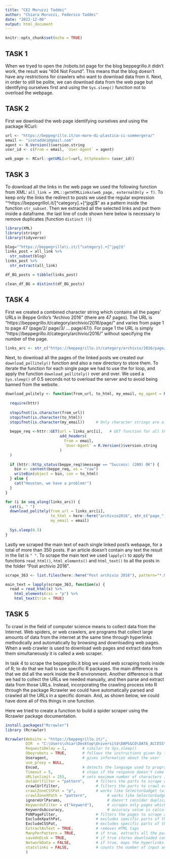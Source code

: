 ```yaml
---
title: "CE2 Moruzzi Taddei"
author: "Chiara Moruzzi, Federico Taddei"
date: "2022-12-06"
output: html_document
---
```


```r
knitr::opts_chunk$set(echo = TRUE)
```

## TASK 1

When we tryed to open the /robots.txt page for the blog beppegrillo.it didn't work, the result was "404 Not Found". This means that the blog doesn't have any restrictions for crawlers who want to download data from it. Next, in order to still be polite, we can download data from the web page but identifying ourselves first and using the `Sys.sleep()` function not to overload the webpage.

## TASK 2

First we download the web page identifying ourselves and using the package RCurl:

```r
url <- "https://beppegrillo.it/un-mare-di-plastica-ci-sommergera/"
email <- "icotaddei@gmail.com"
agent <- R.Version()$version.string
user_id <- c(From = email, `User-Agent` = agent)

web_page <- RCurl::getURL(url=url, httpheader= (user_id))
```
## TASK 3

To download all the links in the web page we used the following function from XML: `all_link = XML::getHTMLLinks(web_page, externalOnly = T)`. To keep only the links the redirect to posts we used the regular expression "^https://beppegrillo\\.it/[^category].+[^jpg]$" as a pattern inside the function `str_subset`. Then we extracted all the selected links and put them inside a dataframe. the last line of code shown here below is necessary to remove duplicates (function `distinct ()`)

```r
library(XML)
library(stringr)
library(tidyverse)

blog="^https://beppegrillo\\.it/[^category].+[^jpg]$"
links_post = all_link %>% 
  str_subset(blog)
links_post %>% 
  str_extract(all_link)

df_BG_posts = tibble(links_post)

clean_df_BG = distinct(df_BG_posts)
```

## TASK 4

First we created a combined character string which contains all the pages' URLs in Beppe Grillo's "Archivo 2016" (there are 47 pages). The URL is "https://beppegrillo.it/category/archivio/2016/page/" and varies from page 1 to page 47 (page/2/ page/3/ ... page/47/). For page 1 the URL is simply "https://beppegrillo.it/category/archivio/2016/" without specifying the number of the page.

```r
links_arc <- str_c("https://beppegrillo.it/category/archivio/2016/page/", 1:47)
```

Next, to download all the pages of the linked posts we created our `download_pollitely()` function and also a new directory to store them. To iterate the function for each single page we had to use the for loop, and apply the function `download_pollitely()` over and over. We used a `Sys.sleep()` of 0.5 seconds not to overload the server and to avoid being banned from the website.

```r

download_politely <- function(from_url, to_html, my_email, my_agent = R.Version()$version.string) {
  
  require(httr)
  
  stopifnot(is.character(from_url))
  stopifnot(is.character(to_html))
  stopifnot(is.character(my_email))     # Only character strings are allowed
  
  beppe_req <-httr::GET(url = links_arc[i],   # GET function for all the pages
                        add_headers(
                          From = email, 
                          `User-Agent` = R.Version()$version.string
                        )
  )
  
  if (httr::http_status(beppe_req)$message == "Success: (200) OK") {
    bin <- content(beppe_req, as = "raw")
    writeBin(object = bin, con = to_html)
  } else {
    cat("Houston, we have a problem!")
  }
}

```

```r
for (i in seq_along(links_arc)) {
  cat(i, " ")
  download_politely(from_url = links_arc[i], 
                    to_html = here::here("archivio2016", str_c("page_",i,".html")), 
                    my_email = email)
  
  Sys.sleep(0.5)
}
```

Lastly we scraped the main text of each single linked post's webpage, for a total of more than 350 posts. If an article doesn't contain any text the result in the list is `" "`. To scrape the main text we used `lapply()` to apply the functions `read_html()`, `html_elements()` and `html_text()` to all the posts in the folder "Post archivio 2016".

```r
scrape_363 <- list.files(here::here("Post archivio 2016"), pattern="*.html", full.names = TRUE)

main_text = lapply(scrape_363, function(x) {
  read = read_html(x) %>% 
    html_elements(css = "p") %>% 
    html_text(trim = TRUE)
```


## TASK 5

To crawl in the field of computer science means to collect data from the Internet. Web spiders, or web crawlers, are programs that collect large amounts of data from the internet at the same time through hyperlinks methodically and automatically by browsing and downloading web pages. When a web crawler is used to download web pages and extract data from them simultaneously it is called a web scraper.

In task 4 to scrape the beppegrillo.it blog we used web scraping tools inside of R; to do that we had to use specific R packages. the main difference is that we did all the work inside the R environment. Another difference is that we had to collect the URLs we needed manually, and then parse and extract data from those URLs. Instead, incorporating the crawling process into R through the package Rcrawler we could have automatically parsed and crawled all the URLs in a specific domain. And, as shown below, we could have done all of this things in one function.

Here we tried to create a function to build a spider scraper using the Rcrawler package documentation.

```r
install.packages("Rcrawler")
library (Rcrawler)

Rcrawler(Website = "https://beppegrillo.it/",
         DIR  = "C:\Users\chiar\Desktop\Università\DAPS&CO\DATA_ACCESS\CE2_Moruzzi_Taddei", 
         RequestsDelay = 1,       # similar to Sys.sleep()
         Obeyrobots = TRUE,       # follows the instructions given by the robots.txt (allowed/not allowed parts                                     of the website to scrape)
         Useragent,               # gives information about the user
         use_proxy = NULL, 
         Encod,                   # detects the language used to program the website
         Timeout = 5,             # stops if the response doesn't come in the time specified (in this case 5                                        seconds)
         URLlenlimit = 255,       # sets maximum number of characters inside the URL (255 = default number)
         dataUrlfilter = "pattern",     # filters the parts to scrape using regular expressions
         crawlUrlfilter,                # filters the parts to crawl other URLs using regular expressions
         crawlZoneCSSPat = "p",         # works like SelectorGadget (with CSS)
         crawlZoneXPath = "pattern",         # works like SelectorGadget (with XPath)
         ignoreUrlParams,                    # doesn't consider duplicates with same content but different URLs
         KeywordsFilter = c("keyword"),      # scrapes only pages which contain the keywords (must be a vector)
         KeywordsAccuracy,                   # accuracy value is calculated using the number of matched                                                       keywords and their occurence
         FUNPageFilter,                 # filters the pages to scrape according to a specific function
         ExcludeXpathPat,               # excludes specific parts of the extracted content (using Xpath)
         ExcludeCSSPat,                 # excludes specific parts of the extracted content (using CSS)
         ExtractAsText = TRUE,          # removes HTML tags 
         ManyPerPattern = TRUE,         # if true, extracts all the parts which match the pattern; if false,                                              just the first one
         saveOnDisk = TRUE,             # if true stores downloaded contents in a specific folder
         NetworkData = FALSE,           # if true, maps the hyperlinks in the website
         statslinks = FALSE,            # counts the number of input and output links of each crawled web page
         )
```



